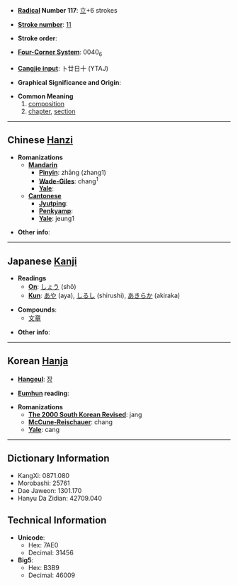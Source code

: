 * '''[[Wiktionary:Chinese radical index| Radical]] Number 117''': [[Wiktionary:Chinese radical index 立|立]]+6 strokes

* '''[[Wiktionary:Chinese total strokes index|Stroke number]]''': [[Wiktionary:Chinese total strokes index 11|11]]

* '''Stroke order''': 

* '''[[Wiktionary:Chinese four corner index|Four-Corner System]]''': 0040<sub>6</sub>

* '''[[Wiktionary:Chinese Cangjie index|Cangjie input]]''': 卜廿日十 (YTAJ)

* '''Graphical Significance and Origin''': 

* '''Common Meaning'''
*# [[composition]]
*# [[chapter]], [[section]]

----

== Chinese [[Hanzi]] ==

* '''Romanizations'''
** '''[[Mandarin]]'''
*** '''[[Pinyin]]''': zhāng (zhang1)
*** '''[[Wade-Giles]]''': chang<sup>1</sup>
*** '''[[Yale]]''': 
** '''[[Cantonese]]'''
*** '''[[Jyutping]]''':
*** '''[[Penkyamp]]''': 
*** '''[[Yale]]''': jeung1

* '''Other info''': 

----

== Japanese [[Kanji]] ==

* '''Readings'''
** '''[[On]]''': [[しょう]] (shō)
** '''[[Kun]]''': [[あや]] (aya), [[しるし]] (shirushi), [[あきらか]] (akiraka)

* '''Compounds''':
**[[文章]]

* '''Other info''':  

----

== Korean [[Hanja]] ==

* '''[[Hangeul]]''': [[장]]

* '''[[Eumhun]] reading''': 

* '''Romanizations'''
** '''[[The 2000 South Korean Revised Romanization|The 2000 South Korean Revised]]''': jang
** '''[[McCune-Reischauer]]''': chang
** '''[[Yale]]''': cang

----

== Dictionary Information ==

* KangXi: 0871.080
* Morobashi: 25761
* Dae Jaweon: 1301.170
* Hanyu Da Zidian: 42709.040

== Technical Information ==

* '''Unicode''':
** Hex: 7AE0
** Decimal: 31456
* '''Big5''':
** Hex: B3B9
** Decimal: 46009
